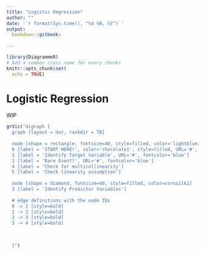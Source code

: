 ```yaml
---
title: "Logistic Regression"
author: ""
date: '`r format(Sys.time(), "%d %B, %Y")`'
output:
  bookdown::gitbook:
      
---
```



```r
library(DiagrammeR)
# Add a common class name for every chunks
knitr::opts_chunk$set(
  echo = TRUE)

```


# Logistic Regression

WIP

```r

grViz("digraph {
  graph [layout = dot, rankdir = TB]
  
  node [shape = rectangle, fontsize=40, style=filled, color='lightblue1']
  0 [label = 'START HERE!', color='chocolate1', style=filled, URL='#', fontcolor='blue']
  1 [label = 'Identify Target Variable', URL='#', fontcolor='blue']
  2 [label = 'Rare Event?', URL='#', fontcolor='blue']
  4 [label = 'Check for multicollinearity']
  5 [label = 'Check linearity assumption']
  
  node [shape = diamond, fontsize=40, style=filled, color=cornsilk2]
  3 [label = 'Identify Predictor Variables']
  
  # edge definitions with the node IDs
  0 -> 1 [style=bold]
  1 -> 2 [style=bold]
  2 -> 3 [style=bold]
  3 -> 4 [style=bold]
  
  

  }")
```